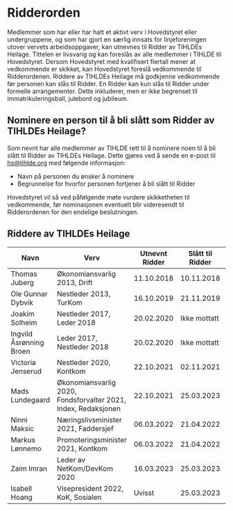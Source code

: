 
# Ridderorden

Medlemmer som har eller har hatt et aktivt verv i Hovedstyret eller undergruppene, og som har 
gjort en særlig innsats for linjeforeningen utover vervets arbeidsoppgaver, kan utnevnes til 
Ridder av TIHLDEs Heilage. Tittelen er livsvarig og kan foreslås av alle medlemmer i TIHLDE til 
Hovedstyret. Dersom Hovedstyret med kvalifisert flertall mener at vedkommende er skikket, kan 
Hovedstyret foreslå vedkommende til Ridderordenen. Riddere av TIHLDEs Heilage må godkjenne vedkommende før 
personen kan slås til Ridder. En Ridder kan kun slås til Ridder under formelle arrangementer. 
Dette inkluderer, men er ikke begrenset til immatrikuleringsball, julebord og jubileum.

## Nominere en person til å bli slått som Ridder av TIHLDEs Heilage?
Som nevnt har alle medlemmer av TIHLDE rett til å nominere noen til å bli slått til Ridder av TIHLDEs Heilage. Dette gjøres ved å sende en e-post til hs@tihlde.org med følgende informasjon:
* Navn på personen du ønsker å nominere
* Begrunnelse for hvorfor personen fortjener å bli slått til Ridder

Hovedstyret vil så ved påfølgende møte vurdere skikketheten til vedkommende, før nominasjonen eventuelt blir videresendt til Ridderordenen for den endelige beslutningen.

## Riddere av TIHLDEs Heilage

| Navn                    | Verv                                                                   | Utnevnt Ridder | Slått til Ridder | Ved anledning |
|-------------------------|------------------------------------------------------------------------|----------------|------------------|---------------| 
| Thomas Juberg           | Økonomiansvarlig 2013, Drift                                           | 11.10.2018     | 10.11.2018       | Julebord      |
| Ole Gunnar Dybvik       | Nestleder 2013, TurKom                                                 | 16.10.2019     | 21.11.2019       | Julebord      |
| Joakim Solheim          | Nestleder 2017, Leder 2018                                             | 20.02.2020     | Ikke mottatt     | Ikke mottatt  |
| Ingvild Åsrønning Broen | Leder 2017, Nestleder 2018                                             | 20.02.2020     | Ikke mottatt     | Ikke mottatt  |
| Victoria Jenserud       | Nestleder 2020, Kontkom                                                | 22.10.2021     | 02.11.2021       | Julebord      |
| Mads Lundegaard         | Økonomiansvarlig 2020,<br/>Fondsforvalter 2021,<br/>Index, Redaksjonen | 22.10.2021     | 25.03.2023       | Jubileumsball |
| Ninni Maksic            | Næringslivsminister 2021, Faddersjef                                   | 06.03.2022     | 21.04.2022       | Vårgalla      |
| Markus Lønnemo          | Promoteringsminister 2021, Kontkom                                     | 06.03.2022     | 21.04.2022       | Vårgalla      |
| Zaim Imran              | Leder av NetKom/DevKom 2020                                            | 16.03.2023     | 25.03.2023       | Jubileumsball |
| Isabell Hoang           | Visepresident 2022, KoK, Sosialen                                      | Uvisst         | 25.03.2023       | Jubileumsball |
